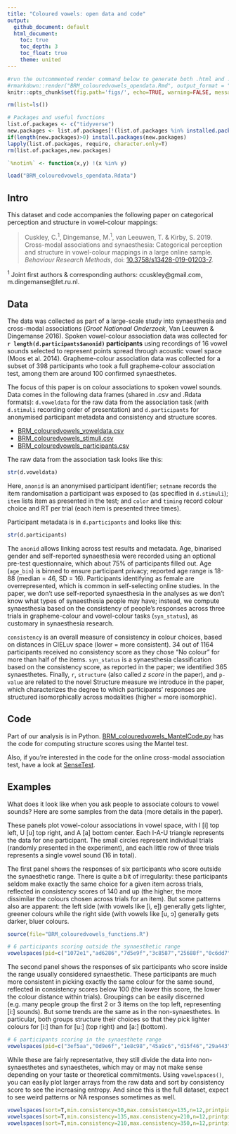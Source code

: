 ```yaml
---
title: "Coloured vowels: open data and code"
output:
  github_document: default
  html_document: 
    toc: true
    toc_depth: 3
    toc_float: true
    theme: united
---
```

```r
#run the outcommented render command below to generate both .html and .md output, the latter of which will be rendered nicely on GitHub:
#rmarkdown::render("BRM_colouredvowels_opendata.Rmd", output_format = "all",encoding="UTF-8")
knitr::opts_chunk$set(fig.path='figs/', echo=TRUE, warning=FALSE, message=FALSE)

```

```r

rm(list=ls())

# Packages and useful functions
list.of.packages <- c("tidyverse")
new.packages <- list.of.packages[!(list.of.packages %in% installed.packages()[,"Package"])]
if(length(new.packages)>0) install.packages(new.packages)
lapply(list.of.packages, require, character.only=T)
rm(list.of.packages,new.packages)

`%notin%` <- function(x,y) !(x %in% y) 

load("BRM_colouredvowels_opendata.Rdata")

```

## Intro
This dataset and code accompanies the following paper on categorical perception and structure in vowel-colour mappings:

> Cuskley, C.<sup>1</sup>, Dingemanse, M.<sup>1</sup>, van Leeuwen, T. & Kirby, S. 2019. Cross-modal associations and synaesthesia: Categorical perception and structure in vowel-colour mappings in a large online sample. *Behaviour Research Methods*, doi: [10.3758/s13428-019-01203-7](https://doi.org/10.3758/s13428-019-01203-7).

<sup>1</sup> Joint first authors & corresponding authors: ccuskley@gmail.com, m.dingemanse@let.ru.nl.

## Data
The data was collected as part of a large-scale study into synaesthesia and cross-modal associations (*Groot Nationaal Onderzoek*, Van Leeuwen & Dingemanse 2016). Spoken vowel-colour association data was collected for **`r length(d.participants$anonid)` participants** using recordings of 16 vowel sounds selected to represent points spread through acoustic vowel space (Moos et al. 2014). Grapheme-colour association data was collected for a subset of 398 participants who took a full grapheme-colour association test, among them are around 100 confirmed synaesthetes.

The focus of this paper is on colour associations to spoken vowel sounds. Data comes in the following data frames (shared in .csv and .Rdata formats): `d.voweldata` for the raw data from the association task (with `d.stimuli` recording order of presentation) and `d.participants` for anonymised participant metadata and consistency and structure scores.

* [BRM_colouredvowels_voweldata.csv](/BRM_colouredvowels_voweldata.csv)
* [BRM_colouredvowels_stimuli.csv](/BRM_colouredvowels_stimuli.csv)
* [BRM_colouredvowels_participants.csv](/BRM_colouredvowels_participants.csv)

The raw data from the association task looks like this:

```r
str(d.voweldata)

```
Here, `anonid` is an anonymised participant identifier; `setname` records the item randomisation a participant was exposed to (as specified in `d.stimuli`); `item` lists item as presented in the test; and `color` and `timing` record colour choice and RT per trial (each item is presented three times).

Participant metadata is in `d.participants` and looks like this:
```r
str(d.participants)
```

The `anonid` allows linking across test results and metadata. Age, binarised gender and self-reported synaesthesia were recorded using an optional pre-test questionnaire, which about 75% of participants filled out. Age (`age_bin`) is binned to ensure participant privacy; reported age range is 18-88 (median = 46, SD = 16).  Participants identifying as female are overrepresented, which is common in self-selecting online studies. In the paper, we don't use self-reported synaesthesia in the analyses as we don't know what types of synaesthesia people may have; instead, we compute synaesthesia based on the consistency of people's responses across three trials in grapheme-colour and vowel-colour tasks (`syn_status`), as customary in synaesthesia research.

`consistency` is an overall measure of consistency in colour choices, based on distances in CIELuv space (lower = more consistent). 34 out of 1164 participants received no consistency score as they chose "No colour" for more than half of the items. `syn_status` is a synaesthesia classification based on the consistency score, as reported in the paper; we identified 365 synaesthetes. Finally, `r`, `structure` (also called *z score* in the paper), and `p-value` are related to the novel Structure measure we introduce in the paper, which characterizes the degree to which participants' responses are structured isomorphically across modalities (higher = more isomorphic).

## Code
Part of our analysis is in Python. [BRM_colouredvowels_MantelCode.py](/BRM_colouredvowels_MantelCode.py) has the code for computing structure scores using the Mantel test.

Also, if you're interested in the code for the online cross-modal association test, have a look at [SenseTest](/SenseTest).

## Examples

What does it look like when you ask people to associate colours to vowel sounds? Here are some samples from the data (more details in the paper). 

These panels plot vowel-colour associations in vowel space, with I [i] top left, U [u] top right, and A [a] bottom center. Each I-A-U triangle represents the data for one participant. The small circles represent individual trials (randomly presented in the experiment), and each little row of three trials represents a single vowel sound (16 in total). 

The first panel shows the responses of six participants who score outside the synaesthetic range. There is quite a bit of irregularity: these participants seldom make exactly the same choice for a given item across trials, reflected in consistency scores of 140 and up (the higher, the more dissimilar the colours chosen across trials for an item). But some patterns also are apparent: the left side (with vowels like [i, e]) generally gets lighter, greener colours while the right side (with vowels like [u, ɔ] generally gets darker, bluer colours.

```r
source(file="BRM_colouredvowels_functions.R")

# 6 participants scoring outside the synaesthetic range
vowelspaces(pid=c("1072e1","ad6286","7d5e9f","3c8587","25688f","0c6dd7"),printpid=F)
```

The second panel shows the responses of six participants who score inside the range usually considered synaesthetic. These participants are much more consistent in picking exactly the same colour for the same sound, reflected in consistency scores below 100 (the lower this score, the lower the colour distance within trials). Groupings can be easily discerned (e.g. many people group the first 2 or 3 items on the top left, representing [i:] sounds). But some trends are the same as in the non-synaesthetes. In particular, both groups structure their choices so that they pick lighter colours for [i:] than for [u:] (top right) and [a:] (bottom).

```r
# 6 participants scoring in the synaesthete range
vowelspaces(pid=c("3ef5aa","0d9e6f","1e8c98","45a9c6","d15f46","29a443"),printpid=F)
```

While these are fairly representative, they still divide the data into non-synaesthetes and synaesthetes, which may or may not make sense depending on your taste or theoretical commitments. Using `vowelspaces()`, you can easily plot larger arrays from the raw data and sort by consistency score to see the increasing entropy. And since this is the full dataset, expect to see weird patterns or NA responses sometimes as well.

```r
vowelspaces(sort=T,min.consistency=30,max.consistency=135,n=12,printpid=F)
vowelspaces(sort=T,min.consistency=135,max.consistency=210,n=12,printpid=F)
vowelspaces(sort=T,min.consistency=210,max.consistency=350,n=12,printpid=F)

```
